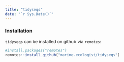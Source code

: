```yaml
---
title: "tidyseqs"
date: "`r Sys.Date()`"
---
```



### Installation

`tidyseqs` can be installed on github via `remotes`:

```r
#install.packages("remotes")
remotes::install_github("marine-ecologist/tidyseqs")
```
